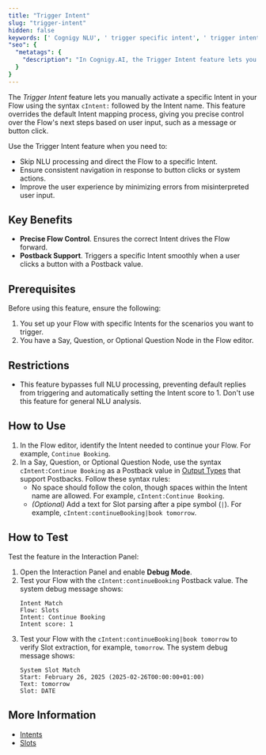 ```yaml
---
title: "Trigger Intent"
slug: "trigger-intent"
hidden: false
keywords: [' Cognigy NLU', ' trigger specific intent', ' trigger intent']
"seo": {
  "metatags": {
    "description": "In Cognigy.AI, the Trigger Intent feature lets you manually activate a specific Intent in your Flow using the syntax `cIntent:` followed by the Intent name, overriding regular Intent mapping."
  }
}
---
```


The _Trigger Intent_ feature lets you
manually activate a specific Intent in your Flow using the syntax `cIntent:` followed by the Intent name.
This feature overrides the default Intent mapping process, giving you precise control over the Flow's next steps based on user input, such as a message or button click.

Use the Trigger Intent feature when you need to:

- Skip NLU processing and direct the Flow to a specific Intent.
- Ensure consistent navigation in response to button clicks or system actions.
- Improve the user experience by minimizing errors from misinterpreted user input.

## Key Benefits

- **Precise Flow Control**. Ensures the correct Intent drives the Flow forward.
- **Postback Support**. Triggers a specific Intent smoothly when a user clicks a button with a Postback value.

## Prerequisites

Before using this feature, ensure the following:

1. You set up your Flow with specific Intents for the scenarios you want to trigger.
2. You have a Say, Question, or Optional Question Node in the Flow editor.

## Restrictions

- This feature bypasses full NLU processing, preventing default replies from triggering and automatically setting the Intent score to 1. Don't use this feature for general NLU analysis.

## How to Use

1. In the Flow editor, identify the Intent needed to continue your Flow. For example, `Continue Booking`.
2. In a Say, Question, or Optional Question Node, use the syntax `cIntent:Continue Booking` as a Postback value in [Output Types](/ai/agents/develop/node-reference/basic/say) that support Postbacks. 
    Follow these syntax rules:
    - No space should follow the colon, though spaces within the Intent name are allowed. For example, `cIntent:Continue Booking`.
    - _(Optional)_ Add a text for Slot parsing after a pipe symbol (`|`). For example, `cIntent:continueBooking|book tomorrow`.

## How to Test

Test the feature in the Interaction Panel:

1. Open the Interaction Panel and enable **Debug Mode**.
2. Test your Flow with the `cIntent:continueBooking` Postback value. The system debug message shows:
    ```text
    Intent Match
    Flow: Slots
    Intent: Continue Booking
    Intent score: 1
    ```
3. Test your Flow with the `cIntent:continueBooking|book tomorrow` to verify Slot extraction, for example, `tomorrow`. The system debug message shows:
    ```text
    System Slot Match
    Start: February 26, 2025 (2025-02-26T00:00:00+01:00)
    Text: tomorrow
    Slot: DATE
    ```

## More Information

- [Intents](/ai/platform-features/nlu/intents/overview)
- [Slots](/ai/platform-features/nlu/slots/overview)